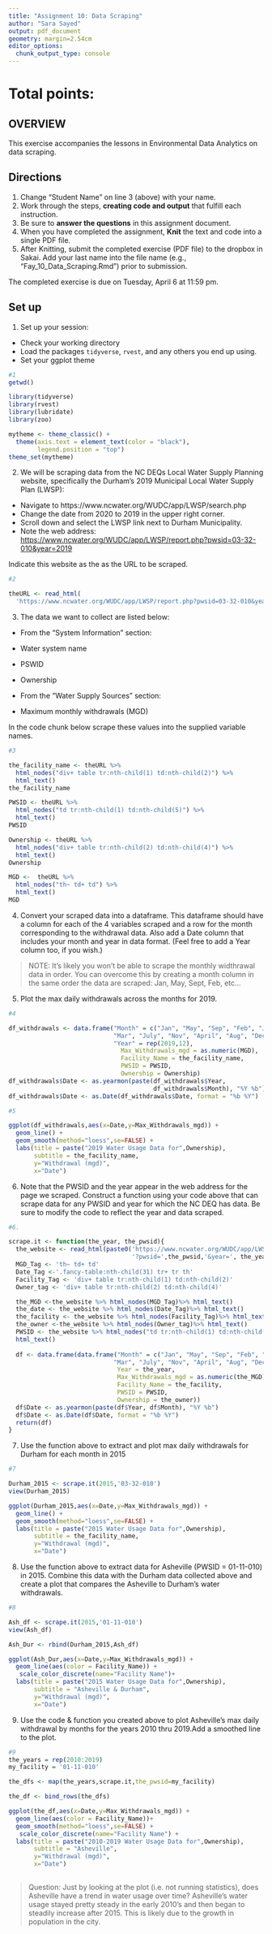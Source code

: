 ```yaml
---
title: "Assignment 10: Data Scraping"
author: "Sara Sayed"
output: pdf_document
geometry: margin=2.54cm
editor_options: 
  chunk_output_type: console
---
```


# Total points:

## OVERVIEW

This exercise accompanies the lessons in Environmental Data Analytics on data scraping. 

## Directions
1. Change "Student Name" on line 3 (above) with your name.
2. Work through the steps, **creating code and output** that fulfill each instruction.
3. Be sure to **answer the questions** in this assignment document.
4. When you have completed the assignment, **Knit** the text and code into a single PDF file.
5. After Knitting, submit the completed exercise (PDF file) to the dropbox in Sakai. Add your last name into the file name (e.g., "Fay_10_Data_Scraping.Rmd") prior to submission.

The completed exercise is due on Tuesday, April 6 at 11:59 pm.

## Set up 
1. Set up your session:

* Check your working directory
* Load the packages `tidyverse`, `rvest`, and any others you end up using.
* Set your ggplot theme

```r
#1
getwd()

library(tidyverse)
library(rvest)
library(lubridate)
library(zoo)

mytheme <- theme_classic() +
  theme(axis.text = element_text(color = "black"), 
        legend.position = "top")
theme_set(mytheme)
```

2. We will be scraping data from the NC DEQs Local Water Supply Planning website, specifically the Durham's 2019 Municipal Local Water Supply Plan (LWSP): 
 * Navigate to https://www.ncwater.org/WUDC/app/LWSP/search.php
 * Change the date from 2020 to 2019 in the upper right corner.
 * Scroll down and select the LWSP link next to Durham Municipality. 
 * Note the web address: <https://www.ncwater.org/WUDC/app/LWSP/report.php?pwsid=03-32-010&year=2019>

Indicate this website as the as the URL to be scraped. 

```r
#2

theURL <- read_html(
  'https://www.ncwater.org/WUDC/app/LWSP/report.php?pwsid=03-32-010&year=2019')
```

3. The data we want to collect are listed below:

* From the "System Information" section:
 * Water system name
 * PSWID
 * Ownership
 
* From the "Water Supply Sources" section:
 * Maximum monthly withdrawals (MGD)

In the code chunk below scrape these values into the supplied variable names.

```r
#3

the_facility_name <- theURL %>% 
  html_nodes("div+ table tr:nth-child(1) td:nth-child(2)") %>%
  html_text()
the_facility_name

PWSID <- theURL %>% 
  html_nodes("td tr:nth-child(1) td:nth-child(5)") %>%
  html_text()
PWSID

Ownership <- theURL %>% 
  html_nodes("div+ table tr:nth-child(2) td:nth-child(4)") %>%
  html_text()
Ownership

MGD <-  theURL %>% 
  html_nodes("th~ td+ td") %>%
  html_text()
MGD
```


4. Convert your scraped data into a dataframe. This dataframe should have a column for each of the 4 variables scraped and a row for the month corresponding to the withdrawal data. Also add a Date column that includes your month and year in data format. (Feel free to add a Year column too, if you wish.)

>NOTE: It's likely you won't be able to scrape the monthly widthrawal data in order. You can overcome this by creating a month column in the same order the data are scraped: Jan, May, Sept, Feb, etc...

5. Plot the max daily withdrawals across the months for 2019.

```r
#4

df_withdrawals <- data.frame("Month" = c("Jan", "May", "Sep", "Feb", "June", "Oct",
                             "Mar", "July", "Nov", "April", "Aug", "Dec"),
                             "Year" = rep(2019,12),
                               Max_Withdrawals_mgd = as.numeric(MGD),
                               Facility_Name = the_facility_name,
                               PWSID = PWSID,
                               Ownership = Ownership)
df_withdrawals$Date <- as.yearmon(paste(df_withdrawals$Year, 
                                        df_withdrawals$Month), "%Y %b")                          
df_withdrawals$Date <- as.Date(df_withdrawals$Date, format = "%b %Y")     

#5

ggplot(df_withdrawals,aes(x=Date,y=Max_Withdrawals_mgd)) + 
  geom_line() + 
  geom_smooth(method="loess",se=FALSE) +
  labs(title = paste("2019 Water Usage Data for",Ownership),
       subtitle = the_facility_name,
       y="Withdrawal (mgd)",
       x="Date")
```

6. Note that the PWSID and the year appear in the web address for the page we scraped. Construct a function using your code above that can scrape data for any PWSID and year for which the NC DEQ has data. Be sure to modify the code to reflect the year and data scraped.

```r
#6.

scrape.it <- function(the_year, the_pwsid){
  the_website <- read_html(paste0('https://www.ncwater.org/WUDC/app/LWSP/report.php',
                                  '?pwsid=',the_pwsid,'&year=', the_year))
  MGD_Tag <- 'th~ td+ td'
  Date_Tag <-'.fancy-table:nth-child(31) tr+ tr th'
  Facility_Tag <- 'div+ table tr:nth-child(1) td:nth-child(2)'
  Owner_tag <- 'div+ table tr:nth-child(2) td:nth-child(4)'

  the_MGD <-the_website %>% html_nodes(MGD_Tag)%>% html_text()
  the_date <- the_website %>% html_nodes(Date_Tag)%>% html_text()
  the_facility <- the_website %>% html_nodes(Facility_Tag)%>% html_text()
  the_owner <-the_website %>% html_nodes(Owner_tag)%>% html_text()
  PWSID <- the_website %>% html_nodes("td tr:nth-child(1) td:nth-child(5)") %>%
  html_text()
  
  df <- data.frame(data.frame("Month" = c("Jan", "May", "Sep", "Feb", "June", "Oct",
                             "Mar", "July", "Nov", "April", "Aug", "Dec"),
                              Year = the_year,
                              Max_Withdrawals_mgd = as.numeric(the_MGD),
                              Facility_Name = the_facility,
                              PWSID = PWSID,
                              Ownership = the_owner))
  df$Date <- as.yearmon(paste(df$Year, df$Month), "%Y %b")        
  df$Date <- as.Date(df$Date, format = "%b %Y")
  return(df)
}
```

7. Use the function above to extract and plot max daily withdrawals for Durham for each month in 2015

```r
#7

Durham_2015 <- scrape.it(2015,'03-32-010')
view(Durham_2015)

ggplot(Durham_2015,aes(x=Date,y=Max_Withdrawals_mgd)) + 
  geom_line() + 
  geom_smooth(method="loess",se=FALSE) +
  labs(title = paste("2015 Water Usage Data for",Ownership),
       subtitle = the_facility_name,
       y="Withdrawal (mgd)",
       x="Date")
```

8. Use the function above to extract data for Asheville (PWSID = 01-11-010) in 2015. Combine this data with the Durham data collected above and create a plot that compares the Asheville to Durham's water withdrawals.

```r
#8

Ash_df <- scrape.it(2015,'01-11-010')
view(Ash_df)

Ash_Dur <- rbind(Durham_2015,Ash_df)

ggplot(Ash_Dur,aes(x=Date,y=Max_Withdrawals_mgd)) + 
  geom_line(aes(color = Facility_Name)) + 
   scale_color_discrete(name="Facility Name")+
  labs(title = paste("2015 Water Usage Data for",Ownership),
       subtitle = "Asheville & Durham",
       y="Withdrawal (mgd)",
       x="Date")

```


9. Use the code & function you created above to plot Asheville's max daily withdrawal by months for the years 2010 thru 2019.Add a smoothed line to the plot.

```r
#9
the_years = rep(2010:2019)
my_facility = '01-11-010'

the_dfs <- map(the_years,scrape.it,the_pwsid=my_facility)

the_df <- bind_rows(the_dfs)

ggplot(the_df,aes(x=Date,y=Max_Withdrawals_mgd)) + 
  geom_line(aes(color = Facility_Name))+
  geom_smooth(method="loess",se=FALSE) +
   scale_color_discrete(name="Facility Name") +
  labs(title = paste("2010-2019 Water Usage Data for",Ownership),
       subtitle = "Asheville",
       y="Withdrawal (mgd)",
       x="Date") 
  
```

>Question: Just by looking at the plot (i.e. not running statistics), does Asheville have a trend in water usage over time? Asheville's water usage stayed pretty steady in the early 2010's and then began to steadily increase after 2015. This is likely due to the growth in population in the city.